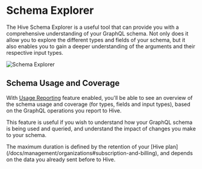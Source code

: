 
# Schema Explorer

The Hive Schema Explorer is a useful tool that can provide you with a comprehensive understanding of
your GraphQL schema. Not only does it allow you to explore the different types and fields of your
schema, but it also enables you to gain a deeper understanding of the arguments and their respective
input types.

![Schema Explorer](/docs/pages/features/schema-explorer.png)

## Schema Usage and Coverage

With [Usage Reporting](/docs/schema-registry/usage-reporting) feature enabled, you'll be able to see
an overview of the schema usage and coverage (for types, fields and input types), based on the
GraphQL operations you report to Hive.

This feature is useful if you wish to understand how your GraphQL schema is being used and queried,
and understand the impact of changes you make to your schema.

<Callout type="info">
  The maximum duration is defined by the retention of your [Hive
  plan](/docs/management/organizations#subscription-and-billing), and depends on the data you
  already sent before to Hive.
</Callout>
